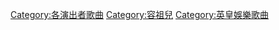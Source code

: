 [[Category:各演出者歌曲|Category:各演出者歌曲]]
[[Category:容祖兒|Category:容祖兒]]
[[Category:英皇娛樂歌曲|Category:英皇娛樂歌曲]]